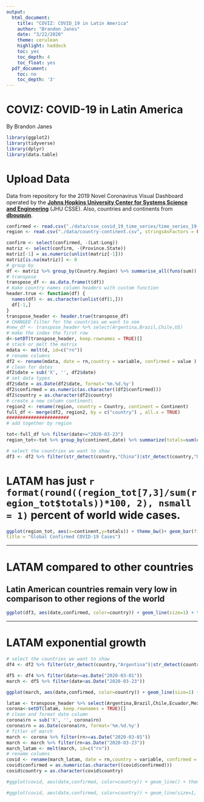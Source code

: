 ```yaml
---
output:
  html_document:
    title: "COVIZ: COVID_19 in Latin America"
    author: "Brandon Janes"
    date: "3/22/2020"
    theme: cerulean
    highlight: haddock
    toc: yes
    toc_depth: 4
    toc_float: yes
  pdf_document:
    toc: no
    toc_depth: '3'
---
```

# COVIZ: COVID-19 in Latin America
By Brandon Janes
```r
library(ggplot2)
library(tidyverse)
library(dplyr)
library(data.table)
```
# **Upload Data**
Data from repository for the 2019 Novel Coronavirus Visual Dashboard operated by the [**Johns Hopkins University Center for Systems Science and Engineering**](https://github.com/CSSEGISandData/COVID-19) (JHU CSSE). Also, countries and continents from [**dbouquin**](https://github.com/dbouquin/IS_608/blob/master/NanosatDB_munging/Countries-Continents.csv).
```r
confirmed <- read.csv("./data/csse_covid_19_time_series/time_series_19-covid-Confirmed.csv", stringsAsFactors = FALSE)
region <- read.csv("./data/country-continent.csv", stringsAsFactors = FALSE)
```
```r
confirm <- select(confirmed, -(Lat:Long))
matriz <- select(confirm, -(Province.State))
matriz[-1] = as.numeric(unlist(matriz[-1]))
matriz[is.na(matriz)] <- 0
# group by
df <- matriz %>% group_by(Country.Region) %>% summarise_all(funs(sum))
# transpose
transpose_df <- as.data.frame(t(df))
# make country names column headers with custom function
header.true <- function(df) {
  names(df) <- as.character(unlist(df[1,]))
  df[-1,]
}
transpose_header <- header.true(transpose_df)
# CHANGED filter for the countries we want to see
#new_df <- transpose_header %>% select(Argentina,Brazil,Chile,US)
# make the index the first row
d<-setDT(transpose_header, keep.rownames = TRUE)[]
# stack or melt the matrix
mdata <- melt(d, id=c("rn"))
# rename columns
df2 <- rename(mdata, date = rn,country = variable, confirmed = value )
# clean for dates
df2$date = sub('X', '', df2$date)
# set data types
df2$date = as.Date(df2$date, format='%m.%d.%y')
df2$confirmed = as.numeric(as.character((df2$confirmed)))
df2$country = as.character(df2$country)
# create a new column continent\
region2 <- rename(region, country = Country, continent = Continent)
full_df <- merge(df2, region2, by = c("country") , all.x = TRUE)
#######################
# add together by region
```

```r
tot<-full_df %>% filter(date>="2020-03-23")
region_tot<-tot %>% group_by(continent,date) %>% summarize(totals=sum(confirmed))
```

```r
# select the countries we want to show
df3 <- df2 %>% filter(str_detect(country,"China")|str_detect(country,"US")|str_detect(country,"Argentina")|str_detect(country,"Brazil")|str_detect(country,"Chile")|str_detect(country,"Chile")|str_detect(country,"Italy")|str_detect(country,"Mexico")|str_detect(country,"Peru")|str_detect(country,"Colombia"))
```

# LATAM has just `r format(round((region_tot[7,3]/sum(region_tot$totals))*100, 2), nsmall = 1)` percent of world wide cases.

```r
ggplot(region_tot, aes(x=continent,y=totals)) + theme_bw()+ geom_bar(fill=rgb(0.1,0.4,0.5,0.7),stat="identity")+scale_y_continuous(labels =scales::comma_format())+labs(y = "confirmed cases", x = "continent",
title = "Global Confirmed COVID-19 Cases")
```
***

# LATAM compared to other countries 
## Latin American countries remain very low in comparison to other regions of the world
```r
ggplot(df3, aes(date,confirmed, color=country)) + geom_line(size=1) + theme_bw()+ labs(y = "confirmed cases", x = "date", title = "Time Series of Confirmed COVID-19 Cases in the World")
```

***


# LATAM exponential growth
```r
# select the countries we want to show
df4 <- df2 %>% filter(str_detect(country,"Argentina")|str_detect(country,"Brazil")|str_detect(country,"Chile")|str_detect(country,"Chile")|str_detect(country,"Mexico")|str_detect(country,"Peru")|str_detect(country,"Colombia")|str_detect(country,"Ecuador")|str_detect(country,"Venezuela")|str_detect(country,"Cuba"))

df5 <- df4 %>% filter(date>=as.Date("2020-03-01"))
march <- df5 %>% filter(date<as.Date("2020-03-23"))
```

```r
ggplot(march, aes(date,confirmed, color=country)) + geom_line(size=1) + theme_bw()+ labs(y = "confirmed cases", x = "date", title = "March Confirmed COVID-19 Cases in LATAM")
```


```r
latam <- transpose_header %>% select(Argentina,Brazil,Chile,Ecuador,Mexico,Colombia)
corona<-setDT(latam, keep.rownames = TRUE)[]
# clean and format date column
corona$rn = sub('X', '', corona$rn)
corona$rn = as.Date(corona$rn, format='%m.%d.%y')
# fitler of march
march <- corona %>% filter(rn>=as.Date("2020-03-01"))
march <- march %>% filter(rn<as.Date("2020-03-23"))
march_latam <- melt(march, id=c("rn"))
# rename columns
covid <- rename(march_latam, date = rn,country = variable, confirmed = value )
covid$confirmed = as.numeric(as.character((covid$confirmed)))
covid$country = as.character(covid$country)
```


```r
#ggplot(covid, aes(date,confirmed, color=country)) + geom_line() + theme_classic()+ labs(y = "confirmed cases", x = "date", title = "March Confirmed COVID-19 Cases in LATAM")

#ggplot(covid, aes(date,confirmed, color=country)) + geom_line(size=1, alpha=0.8) + theme_classic()+ labs(y = "confirmed cases", x = "date", title = "March Confirmed COVID-19 Cases in LATAM")

```

